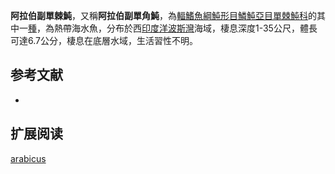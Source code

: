 {{Speciesbox
| name = 阿拉伯副單棘魨
| image = 
| status = NE
| status_system = IUCN3.1
| genus = Paramonacanthus
| species = arabicus
| authority = [[Hutchins|Hutchins]], 1997
| synonyms = 
}}

'''阿拉伯副單棘魨'''，又稱'''阿拉伯副單角魨'''，為[[輻鰭魚綱|輻鰭魚綱]][[魨形目|魨形目]][[鱗魨亞目|鱗魨亞目]][[單棘魨科|單棘魨科]]的其中一[[種|種]]，為熱帶海水魚，分布於西[[印度洋|印度洋]][[波斯灣|波斯灣]]海域，棲息深度1-35公尺，體長可達6.7公分，棲息在底層水域，生活習性不明。
==参考文献==
*{{FishBase_species|genus=Paramonacanthus|species=arabicus|year=2014|month=3}}

== 扩展阅读 ==
{{refbegin}}
{{wikispecies-inline|Paramonacanthus arabicus|阿拉伯副單棘魨}}
{{refend}}
{{Taxonbar|from=Q2430196}}

[[Category:副單棘魨屬|arabicus]]


{{魚類小作品}}